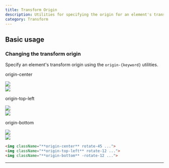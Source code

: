 ```yaml
---
title: Transform Origin
description: Utilities for specifying the origin for an element's transformations.
category: Transform
---
```



## Basic usage

### Changing the transform origin

Specify an element's transform origin using the `origin-{keyword}` utilities.

<Example p="none">
  <div className="flex sm:block overflow-scroll sm:overflow-visible scroll-p-8">
  <div className="flex items-center justify-around gap-12 sm:gap-4 font-mono font-bold p-8 px-12 sm:px-8 pb-10 shrink-0">
    <div className="flex flex-col items-center shrink-0">
      <p className="font-medium text-sm text-slate-500 font-mono text-center mb-9 dark:text-slate-400">origin-center</p>
      <div className="relative">
        <div className="absolute inset-0">
          <img className="w-24 h-24 object-cover rounded-lg opacity-25" src="https://images.unsplash.com/photo-1554629947-334ff61d85dc?ixid=MnwxMjA3fDB8MHxwaG90by1wYWdlfHx8fGVufDB8fHx8&ixlib=rb-1.2.1&auto=format&fit=crop&w=320&h=320&q=80" />
        </div>
        <div className="relative z-10 origin-center rotate-45">
          <img className="w-24 h-24 object-cover rounded-lg shadow-xl" src="https://images.unsplash.com/photo-1554629947-334ff61d85dc?ixid=MnwxMjA3fDB8MHxwaG90by1wYWdlfHx8fGVufDB8fHx8&ixlib=rb-1.2.1&auto=format&fit=crop&w=320&h=320&q=80" />
          <div className="absolute inset-0 ring-1 ring-inset ring-black/10 rounded-lg"></div>
        </div>
      </div>
    </div>
    <div className="flex flex-col items-center shrink-0">
      <p className="font-medium text-sm text-slate-500 font-mono text-center mb-9 dark:text-slate-400">origin-top-left</p>
      <div className="relative">
        <div className="absolute inset-0">
          <img className="w-24 h-24 object-cover rounded-lg opacity-25" src="https://images.unsplash.com/photo-1554629947-334ff61d85dc?ixid=MnwxMjA3fDB8MHxwaG90by1wYWdlfHx8fGVufDB8fHx8&ixlib=rb-1.2.1&auto=format&fit=crop&w=320&h=320&q=80" />
        </div>
        <div className="relative z-10 origin-top-left rotate-12">
          <img className="w-24 h-24 object-cover rounded-lg shadow-xl" src="https://images.unsplash.com/photo-1554629947-334ff61d85dc?ixid=MnwxMjA3fDB8MHxwaG90by1wYWdlfHx8fGVufDB8fHx8&ixlib=rb-1.2.1&auto=format&fit=crop&w=320&h=320&q=80" />
          <div className="absolute inset-0 ring-1 ring-inset ring-black/10 rounded-lg"></div>
        </div>
      </div>
    </div>
    <div className="flex flex-col items-center shrink-0">
      <p className="font-medium text-sm text-slate-500 font-mono text-center mb-9 dark:text-slate-400">origin-bottom</p>
      <div className="relative">
        <div className="absolute inset-0">
          <img className="w-24 h-24 object-cover rounded-lg opacity-25" src="https://images.unsplash.com/photo-1554629947-334ff61d85dc?ixid=MnwxMjA3fDB8MHxwaG90by1wYWdlfHx8fGVufDB8fHx8&ixlib=rb-1.2.1&auto=format&fit=crop&w=320&h=320&q=80" />
        </div>
        <div className="relative z-10 origin-bottom -rotate-12">
          <img className="w-24 h-24 object-cover rounded-lg shadow-xl" src="https://images.unsplash.com/photo-1554629947-334ff61d85dc?ixid=MnwxMjA3fDB8MHxwaG90by1wYWdlfHx8fGVufDB8fHx8&ixlib=rb-1.2.1&auto=format&fit=crop&w=320&h=320&q=80" />
          <div className="absolute inset-0 ring-1 ring-inset ring-black/10 rounded-lg"></div>
        </div>
      </div>
    </div>
  </div>
  </div>
</Example>

```html
<img className="**origin-center** rotate-45 ...">
<img className="**origin-top-left** rotate-12 ...">
<img className="**origin-bottom** -rotate-12 ...">
```

---
